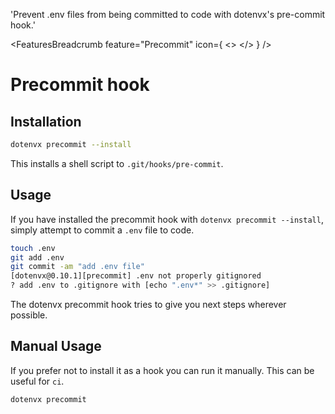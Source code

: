
  'Prevent .env files from being committed to code with dotenvx\'s pre-commit hook.'

<FeaturesBreadcrumb feature="Precommit" icon={
  <>
    <Logo className="w-10 h-10" />
  </>
} />
# Precommit hook
<GuideHeading lead={description} />

## Installation

```bash
dotenvx precommit --install
```

This installs a shell script to `.git/hooks/pre-commit`.

## Usage

If you have installed the precommit hook with `dotenvx precommit --install`, simply attempt to commit a `.env` file to code.

```bash
touch .env
git add .env
git commit -am "add .env file"
[dotenvx@0.10.1][precommit] .env not properly gitignored
? add .env to .gitignore with [echo ".env*" >> .gitignore]
```

The dotenvx precommit hook tries to give you next steps wherever possible.

## Manual Usage

If you prefer not to install it as a hook you can run it manually. This can be useful for `ci`.

```bash
dotenvx precommit
```

